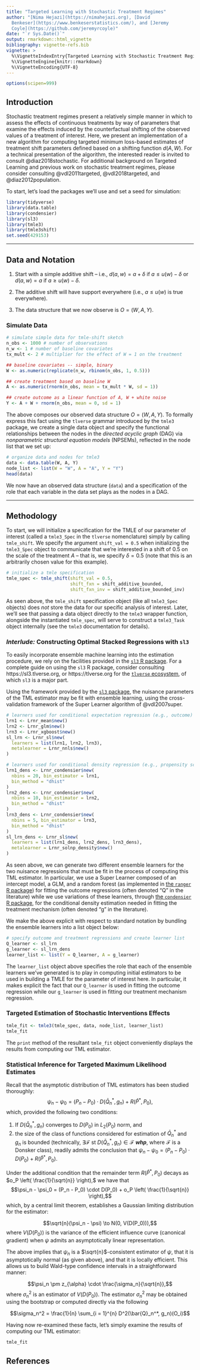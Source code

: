 ```yaml
---
title: "Targeted Learning with Stochastic Treatment Regimes"
author: "[Nima Hejazi](https://nimahejazi.org), [David
  Benkeser](https://www.benkeserstatistics.com/), and [Jeremy
  Coyle](https://github.com/jeremyrcoyle)"
date: "`r Sys.Date()`"
output: rmarkdown::html_vignette
bibliography: vignette-refs.bib
vignette: >
  %\VignetteIndexEntry{Targeted Learning with Stochastic Treatment Regimes}
  %\VignetteEngine{knitr::rmarkdown}
  %\VignetteEncoding{UTF-8}
---
```


```r
options(scipen=999)
```

## Introduction

Stochastic treatment regimes present a relatively simple manner in which to
assess the effects of continuous treatments by way of parameters that examine
the effects induced by the counterfactual shifting of the observed values of a
treatment of interest. Here, we present an implementation of a new algorithm for
computing targeted minimum loss-based estimates of treatment shift parameters
defined based on a shifting function $d(A,W)$. For a technical presentation of
the algorithm, the interested reader is invited to consult @diaz2018stochastic.
For additional background on Targeted Learning and previous work on stochastic
treatment regimes, please consider consulting @vdl2011targeted,
@vdl2018targeted, and @diaz2012population.

To start, let's load the packages we'll use and set a seed for simulation:

```r
library(tidyverse)
library(data.table)
library(condensier)
library(sl3)
library(tmle3)
library(tmle3shift)
set.seed(429153)
```

---

## Data and Notation

1. Start with a simple additive shift -- i.e., $d(a,w) = a + \delta$ if
   $a \leq u(w) - \delta$ or $d(a, w) = a$ if $a \geq u(w) - \delta$.

2. The additive shift will have support everywhere (i.e.,
   $a \leq u(w)$ is true everywhere).

3. The data structure that we now observe is $O = (W, A, Y)$.

### Simulate Data

```r
# simulate simple data for tmle-shift sketch
n_obs <- 1000 # number of observations
n_w <- 1 # number of baseline covariates
tx_mult <- 2 # multiplier for the effect of W = 1 on the treatment

## baseline covariates -- simple, binary
W <- as.numeric(replicate(n_w, rbinom(n_obs, 1, 0.5)))

## create treatment based on baseline W
A <- as.numeric(rnorm(n_obs, mean = tx_mult * W, sd = 1))

## create outcome as a linear function of A, W + white noise
Y <- A + W + rnorm(n_obs, mean = 0, sd = 1)
```

The above composes our observed data structure $O = (W, A, Y)$. To formally
express this fact using the `tlverse` grammar introduced by the `tmle3` package,
we create a single data object and specify the functional relationships between
the nodes in the _directed acyclic graph_ (DAG) via _nonparametric structural
equation models_ (NPSEMs), reflected in the node list that we set up:

```r
# organize data and nodes for tmle3
data <- data.table(W, A, Y)
node_list <- list(W = "W", A = "A", Y = "Y")
head(data)
```

We now have an observed data structure (`data`) and a specification of the role
that each variable in the data set plays as the nodes in a DAG.

---

## Methodology

To start, we will initialize a specification for the TMLE of our parameter of
interest (called a `tmle3_Spec` in the `tlverse` nomenclature) simply by calling
`tmle_shift`. We specify the argument `shift_val = 0.5` when initializing the
`tmle3_Spec` object to communicate that we're interested in a shift of $0.5$ on
the scale of the treatment $A$ -- that is, we specify $\delta = 0.5$ (note that
this is an arbitrarily chosen value for this example).

```r
# initialize a tmle specification
tmle_spec <- tmle_shift(shift_val = 0.5,
                        shift_fxn = shift_additive_bounded,
                        shift_fxn_inv = shift_additive_bounded_inv)
```

As seen above, the `tmle_shift` specification object (like all `tmle3_Spec`
objects) does _not_ store the data for our specific analysis of interest. Later,
we'll see that passing a data object directly to the `tmle3` wrapper function,
alongside the instantiated `tmle_spec`, will serve to construct a `tmle3_Task`
object internally (see the `tmle3` documentation for details).

### _Interlude:_ Constructing Optimal Stacked Regressions with `sl3`

To easily incorporate ensemble machine learning into the estimation procedure,
we rely on the facilities provided in the [`sl3` R
package](https://sl3.tlverse.org). For a complete guide on using the `sl3` R
package, consider consulting https://sl3.tlverse.org, or https://tlverse.org for
the [`tlverse` ecosystem](https://github.com/tlverse), of which `sl3` is a major
part.

Using the framework provided by the [`sl3` package](https://sl3.tlverse.org),
the nuisance parameters of the TML estimator may be fit with ensemble learning,
using the cross-validation framework of the Super Learner algorithm of
@vdl2007super.

```r
# learners used for conditional expectation regression (e.g., outcome)
lrn1 <- Lrnr_mean$new()
lrn2 <- Lrnr_glm$new()
lrn3 <- Lrnr_xgboost$new()
sl_lrn <- Lrnr_sl$new(
  learners = list(lrn1, lrn2, lrn3),
  metalearner = Lrnr_nnls$new()
)

# learners used for conditional density regression (e.g., propensity score)
lrn1_dens <- Lrnr_condensier$new(
  nbins = 20, bin_estimator = lrn1,
  bin_method = "dhist"
)
lrn2_dens <- Lrnr_condensier$new(
  nbins = 10, bin_estimator = lrn2,
  bin_method = "dhist"
)
lrn3_dens <- Lrnr_condensier$new(
  nbins = 5, bin_estimator = lrn3,
  bin_method = "dhist"
)
sl_lrn_dens <- Lrnr_sl$new(
  learners = list(lrn1_dens, lrn2_dens, lrn3_dens),
  metalearner = Lrnr_solnp_density$new()
)
```

As seen above, we can generate two different ensemble learners for the two
nuisance regressions that must be fit in the process of computing this TML
estimator. In particular, we use a Super Learner composed of an intercept model,
a GLM, and a random forest (as implemented in [the `ranger` R
package](cran.r-project.org/package=ranger)) for fitting the outcome regressions
(often denoted "Q" in the literature) while we use variations of these learners,
through [the `condensier` R package](https://github.com/osofr/condensier), for
the conditional density estimation needed in fitting the treatment mechanism
(often denoted "g" in the literature).

We make the above explicit with respect to standard notation by bundling the
ensemble learners into a list object below:

```r
# specify outcome and treatment regressions and create learner list
Q_learner <- sl_lrn
g_learner <- sl_lrn_dens
learner_list <- list(Y = Q_learner, A = g_learner)
```

The `learner_list` object above specifies the role that each of the ensemble
learners we've generated is to play in computing initial estimators to be used
in building a TMLE for the parameter of interest here. In particular, it makes
explicit the fact that our `Q_learner` is used in fitting the outcome regression
while our `g_learner` is used in fitting our treatment mechanism regression.

### Targeted Estimation of Stochastic Interventions Effects

```r
tmle_fit <- tmle3(tmle_spec, data, node_list, learner_list)
tmle_fit
```

The `print` method of the resultant `tmle_fit` object conveniently displays the
results from computing our TML estimator.

### Statistical Inference for Targeted Maximum Likelihood Estimates

Recall that the asymptotic distribution of TML estimators has been studied
thoroughly:
$$\psi_n - \psi_0 = (P_n - P_0) \cdot D(\bar{Q}_n^*, g_n) + R(\hat{P}^*, P_0),$$
which, provided the following two conditions:

1. If $D(\bar{Q}_n^*, g_n)$ converges to $D(P_0)$ in $L_2(P_0)$ norm, and
2. the size of the class of functions considered for estimation of $\bar{Q}_n^*$
   and $g_n$ is bounded (technically, $\exists \mathcal{F}$ st
   $D(\bar{Q}_n^*, g_n) \in \mathcal{F}$ *__whp__*, where $\mathcal{F}$ is a
   Donsker class),
readily admits the conclusion that
$\psi_n - \psi_0 = (P_n - P_0) \cdot D(P_0) + R(\hat{P}^*, P_0)$.

Under the additional condition that the remainder term $R(\hat{P}^*, P_0)$
decays as $o_P \left( \frac{1}{\sqrt{n}} \right),$ we have that
$$\psi_n - \psi_0 = (P_n - P_0) \cdot D(P_0) + o_P \left( \frac{1}{\sqrt{n}}
 \right),$$
which, by a central limit theorem, establishes a Gaussian limiting distribution
for the estimator:

$$\sqrt{n}(\psi_n - \psi) \to N(0, V(D(P_0))),$$
where $V(D(P_0))$ is the variance of the efficient influence curve (canonical
gradient) when $\psi$ admits an asymptotically linear representation.

The above implies that $\psi_n$ is a $\sqrt{n}$-consistent estimator of $\psi$,
that it is asymptotically normal (as given above), and that it is locally
efficient. This allows us to build Wald-type confidence intervals in a
straightforward manner:

$$\psi_n \pm z_{\alpha} \cdot \frac{\sigma_n}{\sqrt{n}},$$
where $\sigma_n^2$ is an estimator of $V(D(P_0))$. The estimator $\sigma_n^2$
may be obtained using the bootstrap or computed directly via the following

$$\sigma_n^2 = \frac{1}{n} \sum_{i = 1}^{n} D^2(\bar{Q}_n^*, g_n)(O_i)$$

Having now re-examined these facts, let's simply examine the results of
computing our TML estimator:

```r
tmle_fit
```

## References

